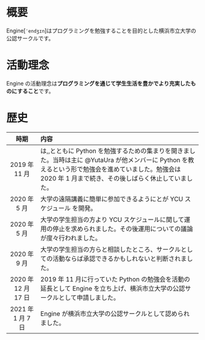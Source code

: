 # 概要

Engine[`ˈendʒɪn`]はプログラミングを勉強することを目的とした横浜市立大学の公認サークルです。

# 活動理念

Engine の活動理念は**プログラミングを通じて学生生活を豊かでより充実したものにすること**です。

# 歴史

|        時期         | 内容                                                                                                                                                                                                                                                                                                                 |
| :-----------------: | :------------------------------------------------------------------------------------------------------------------------------------------------------------------------------------------------------------------------------------------------------------------------------------------------------------------- |
|    2019 年 11 月    | <User name="YutaUra"/>は<User name="YoshiyukiKobayashi"/>,<User name="YosukeMuroi"/>,<User name="MarinMiwa"/>とともに Python を勉強するための集まりを開きました。当時は主に @YutaUra が他メンバーに Python を教えるという形で勉強会を進めていました。勉強会は 2020 年 1 月まで続き、その後しばらく休止していました。 |
|    2020 年 5 月     | 大学の遠隔講義に簡単に参加できるようにと<User name="YutaUra"/>が YCU スケジュール を開発。                                                                                                                                                                                                                           |
|    2020 年 5 月     | 大学の学生担当の方より YCU スケジュールに関して運用の停止を求められました。その後運用についての議論が度々行われました。                                                                                                                                                                                              |
|    2020 年 9 月     | 大学の学生担当の方らと相談したところ、サークルとしての活動ならば承認できるかもしれないと判断されました。                                                                                                                                                                                                             |
| 2020 年 12 月 17 日 | 2019 年 11 月に行っていた Python の勉強会を活動の延長として Engine を立ち上げ、横浜市立大学の公認サークルとして申請しました。                                                                                                                                                                                        |
|  2021 年 1 月 7 日  | Engine が横浜市立大学の公認サークルとして認められました。                                                                                                                                                                                                                                                            |
